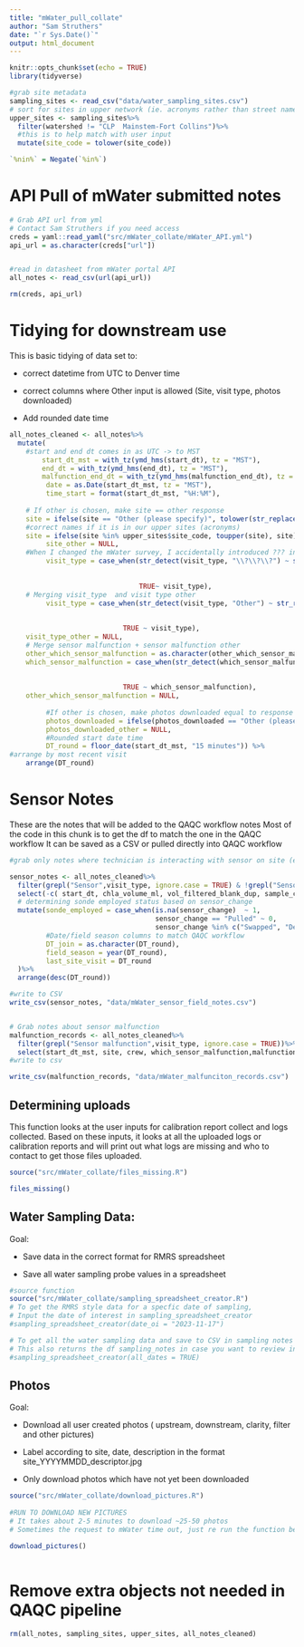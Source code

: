 ```yaml
---
title: "mWater_pull_collate"
author: "Sam Struthers"
date: "`r Sys.Date()`"
output: html_document
---
```


```r
knitr::opts_chunk$set(echo = TRUE)
library(tidyverse)

#grab site metadata
sampling_sites <- read_csv("data/water_sampling_sites.csv")
# sort for sites in upper network (ie. acronyms rather than street names)
upper_sites <- sampling_sites%>%
  filter(watershed != "CLP  Mainstem-Fort Collins")%>%
  #this is to help match with user input
  mutate(site_code = tolower(site_code))

`%nin%` = Negate(`%in%`)
```

# API Pull of mWater submitted notes

```r
# Grab API url from yml
# Contact Sam Struthers if you need access
creds = yaml::read_yaml("src/mWater_collate/mWater_API.yml")
api_url = as.character(creds["url"])


#read in datasheet from mWater portal API
all_notes <- read_csv(url(api_url))

rm(creds, api_url)
```



# Tidying for downstream use

This is basic tidying of data set to:

-   correct datetime from UTC to Denver time

-   correct columns where Other input is allowed (Site, visit type, photos downloaded)

-   Add rounded date time

```r

all_notes_cleaned <- all_notes%>%
  mutate(
    #start and end dt comes in as UTC -> to MST
        start_dt_mst = with_tz(ymd_hms(start_dt), tz = "MST"),
        end_dt = with_tz(ymd_hms(end_dt), tz = "MST"),
        malfunction_end_dt = with_tz(ymd_hms(malfunction_end_dt), tz = "MST"),
         date = as.Date(start_dt_mst, tz = "MST"),
         time_start = format(start_dt_mst, "%H:%M"),
        
    # If other is chosen, make site == other response      
    site = ifelse(site == "Other (please specify)", tolower(str_replace_all(site_other, " ", "")), site),
    #correct names if it is in our upper sites (acronyms)
    site = ifelse(site %in% upper_sites$site_code, toupper(site), site),
         site_other = NULL,
    #When I changed the mWater survey, I accidentally introduced ??? in the place of Sensor Calibration option, Replacing that here 
         visit_type = case_when(str_detect(visit_type, "\\?\\?\\?") ~ str_replace(string = visit_type,
                                                                              pattern =  "\\?\\?\\?",
                                                                              replacement = "Sensor Calibration or Check"), 
                                TRUE~ visit_type), 
    # Merging visit_type  and visit type other
         visit_type = case_when(str_detect(visit_type, "Other") ~ str_replace(string = visit_type,
                                                                              pattern =  "Other \\(please specify\\)",
                                                                              replacement = visit_type_other),
                            TRUE ~ visit_type),
    visit_type_other = NULL, 
    # Merge sensor malfunction + sensor malfunction other
    other_which_sensor_malfunction = as.character(other_which_sensor_malfunction),
    which_sensor_malfunction = case_when(str_detect(which_sensor_malfunction, "Other") ~ str_replace(string = which_sensor_malfunction,
                                                                              pattern =  "Other \\(please specify\\)",
                                                                              replacement = other_which_sensor_malfunction),
                            TRUE ~ which_sensor_malfunction),
    other_which_sensor_malfunction = NULL, 
    
         #If other is chosen, make photos downloaded equal to response
         photos_downloaded = ifelse(photos_downloaded == "Other (please specify)", photos_downloaded_other, photos_downloaded),
         photos_downloaded_other = NULL, 
         #Rounded start date time
         DT_round = floor_date(start_dt_mst, "15 minutes")) %>% 
#arrange by most recent visit
    arrange(DT_round)
```

# Sensor Notes

These are the notes that will be added to the QAQC workflow notes Most of the code in this chunk is to get the df to match the one in the QAQC workflow It can be saved as a CSV or pulled directly into QAQC workflow

```r
#grab only notes where technician is interacting with sensor on site (excludes sensor malfunction notes)

sensor_notes <- all_notes_cleaned%>%
  filter(grepl("Sensor",visit_type, ignore.case = TRUE) & !grepl("Sensor malfunction",visit_type, ignore.case = TRUE))%>%
  select(-c( start_dt, chla_volume_ml, vol_filtered_blank_dup, sample_collected,do_mgl,cond_ms_cm, temp_c, upstream_pic, downstream_pic, clarity, filter_pic, other_pic, other_pic_descriptor))%>%
  # determining sonde employed status based on sensor_change 
  mutate(sonde_employed = case_when(is.na(sensor_change)  ~ 1,
                                    sensor_change == "Pulled" ~ 0,
                                    sensor_change %in% c("Swapped", "Deployed") ~ 1),
         #Date/field season columns to match QAQC workflow
         DT_join = as.character(DT_round),
         field_season = year(DT_round),
         last_site_visit = DT_round
  )%>%
  arrange(desc(DT_round))

#write to CSV
write_csv(sensor_notes, "data/mWater_sensor_field_notes.csv")


# Grab notes about sensor malfunction
malfunction_records <- all_notes_cleaned%>%
  filter(grepl("Sensor malfunction",visit_type, ignore.case = TRUE))%>%
  select(start_dt_mst, site, crew, which_sensor_malfunction,malfunction_end_dt, notes = visit_comments )
#write to csv

write_csv(malfunction_records, "data/mWater_malfunciton_records.csv")

```

## Determining uploads

This function looks at the user inputs for calibration report collect and logs collected. Based on these inputs, it looks at all the uploaded logs or calibration reports and will print out what logs are missing and who to contact to get those files uploaded.

```r

source("src/mWater_collate/files_missing.R")

files_missing()

```

## Water Sampling Data:

Goal:

-   Save data in the correct format for RMRS spreadsheet

-   Save all water sampling probe values in a spreadsheet

```r
#source function
source("src/mWater_collate/sampling_spreadsheet_creator.R")
# To get the RMRS style data for a specfic date of sampling, 
# Input the date of interest in sampling_spreadsheet_creator
#sampling_spreadsheet_creator(date_oi = "2023-11-17")

# To get all the water sampling data and save to CSV in sampling notes
# This also returns the df sampling_notes in case you want to review in R
#sampling_spreadsheet_creator(all_dates = TRUE)
```

## Photos

Goal:

-   Download all user created photos ( upstream, downstream, clarity, filter and other pictures)

-   Label according to site, date, description in the format site_YYYYMMDD_descriptor.jpg

-   Only download photos which have not yet been downloaded

```r
source("src/mWater_collate/download_pictures.R")
  
#RUN TO DOWNLOAD NEW PICTURES
# It takes about 2-5 minutes to download ~25-50 photos
# Sometimes the request to mWater time out, just re run the function below if that happens

download_pictures()
        

```

# Remove extra objects not needed in QAQC pipeline
```r
rm(all_notes, sampling_sites, upper_sites, all_notes_cleaned)
```

